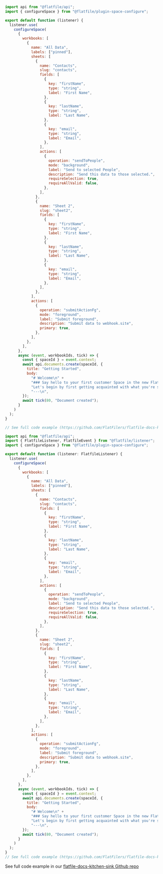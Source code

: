 <CodeGroup>

```jsx listener.js
import api from "@flatfile/api";
import { configureSpace } from "@flatfile/plugin-space-configure";

export default function (listener) {
  listener.use(
    configureSpace(
      {
        workbooks: [
          {
            name: "All Data",
            labels: ["pinned"],
            sheets: [
              {
                name: "Contacts",
                slug: "contacts",
                fields: [
                  {
                    key: "firstName",
                    type: "string",
                    label: "First Name",
                  },
                  {
                    key: "lastName",
                    type: "string",
                    label: "Last Name",
                  },
                  {
                    key: "email",
                    type: "string",
                    label: "Email",
                  },
                ],
                actions: [
                  {
                    operation: "sendToPeople",
                    mode: "background",
                    label: "Send to selected People",
                    description: "Send this data to those selected.",
                    requireSelection: true,
                    requireAllValid: false,
                  },
                ],
              },
              {
                name: "Sheet 2",
                slug: "sheet2",
                fields: [
                  {
                    key: "firstName",
                    type: "string",
                    label: "First Name",
                  },
                  {
                    key: "lastName",
                    type: "string",
                    label: "Last Name",
                  },
                  {
                    key: "email",
                    type: "string",
                    label: "Email",
                  },
                ],
              },
            ],
            actions: [
              {
                operation: "submitActionFg",
                mode: "foreground",
                label: "Submit foreground",
                description: "Submit data to webhook.site",
                primary: true,
              },
            ],
          },
        ],
      },
      async (event, workbookIds, tick) => {
        const { spaceId } = event.context;
        await api.documents.create(spaceId, {
          title: "Getting Started",
          body:
            "# Welcome\n" +
            "### Say hello to your first customer Space in the new Flatfile!\n" +
            "Let's begin by first getting acquainted with what you're seeing in your Space initially.\n" +
            "---\n",
        });
        await tick(80, "Document created");
      }
    )
  );
}

// See full code example (https://github.com/FlatFilers/flatfile-docs-kitchen-sink/blob/main/javascript/dynamic-configurations/index.js)
```

```jsx listener.ts
import api from "@flatfile/api";
import { FlatfileListener, FlatfileEvent } from "@flatfile/listener";
import { configureSpace } from "@flatfile/plugin-space-configure";

export default function (listener: FlatfileListener) {
  listener.use(
    configureSpace(
      {
        workbooks: [
          {
            name: "All Data",
            labels: ["pinned"],
            sheets: [
              {
                name: "Contacts",
                slug: "contacts",
                fields: [
                  {
                    key: "firstName",
                    type: "string",
                    label: "First Name",
                  },
                  {
                    key: "lastName",
                    type: "string",
                    label: "Last Name",
                  },
                  {
                    key: "email",
                    type: "string",
                    label: "Email",
                  },
                ],
                actions: [
                  {
                    operation: "sendToPeople",
                    mode: "background",
                    label: "Send to selected People",
                    description: "Send this data to those selected.",
                    requireSelection: true,
                    requireAllValid: false,
                  },
                ],
              },
              {
                name: "Sheet 2",
                slug: "sheet2",
                fields: [
                  {
                    key: "firstName",
                    type: "string",
                    label: "First Name",
                  },
                  {
                    key: "lastName",
                    type: "string",
                    label: "Last Name",
                  },
                  {
                    key: "email",
                    type: "string",
                    label: "Email",
                  },
                ],
              },
            ],
            actions: [
              {
                operation: "submitActionFg",
                mode: "foreground",
                label: "Submit foreground",
                description: "Submit data to webhook.site",
                primary: true,
              },
            ],
          },
        ],
      },
      async (event, workbookIds, tick) => {
        const { spaceId } = event.context;
        await api.documents.create(spaceId, {
          title: "Getting Started",
          body:
            "# Welcome\n" +
            "### Say hello to your first customer Space in the new Flatfile!\n" +
            "Let's begin by first getting acquainted with what you're seeing in your Space initially.\n" +
            "---\n",
        });
        await tick(80, "Document created");
      }
    )
  );
}
// See full code example (https://github.com/FlatFilers/flatfile-docs-kitchen-sink/blob/main/dynamic-configurations/index.ts)
```

</CodeGroup>

See full code example in our [flatfile-docs-kitchen-sink Github repo](https://github.com/FlatFilers/flatfile-docs-kitchen-sink/blob/main)
